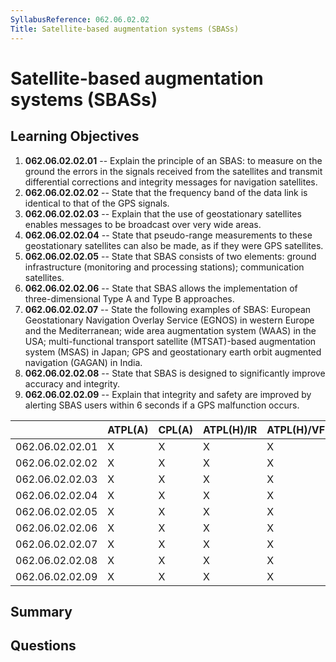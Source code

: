 ```yaml
---
SyllabusReference: 062.06.02.02
Title: Satellite-based augmentation systems (SBASs)
---
```


# Satellite-based augmentation systems (SBASs)

## Learning Objectives

1. **062.06.02.02.01** -- Explain the principle of an SBAS: to measure on the
   ground the errors in the signals received from the satellites and transmit
   differential corrections and integrity messages for navigation satellites.
2. **062.06.02.02.02** -- State that the frequency band of the data link is
   identical to that of the GPS signals.
3. **062.06.02.02.03** -- Explain that the use of geostationary satellites
   enables messages to be broadcast over very wide areas.
4. **062.06.02.02.04** -- State that pseudo-range measurements to these
   geostationary satellites can also be made, as if they were GPS satellites.
5. **062.06.02.02.05** -- State that SBAS consists of two elements: ground
   infrastructure (monitoring and processing stations); communication
   satellites.
6. **062.06.02.02.06** -- State that SBAS allows the implementation of
   three-dimensional Type A and Type B approaches.
7. **062.06.02.02.07** -- State the following examples of SBAS: European
   Geostationary Navigation Overlay Service (EGNOS) in western Europe and the
   Mediterranean; wide area augmentation system (WAAS) in the USA;
   multi-functional transport satellite (MTSAT)-based augmentation system (MSAS)
   in Japan; GPS and geostationary earth orbit augmented navigation (GAGAN) in
   India.
8. **062.06.02.02.08** -- State that SBAS is designed to significantly improve
   accuracy and integrity.
9. **062.06.02.02.09** -- Explain that integrity and safety are improved by
   alerting SBAS users within 6 seconds if a GPS malfunction occurs.

|                 | ATPL(A) | CPL(A) | ATPL(H)/IR | ATPL(H)/VFR | CPL(H) | IR  | CBIR(A) |
| --------------- | ------- | ------ | ---------- | ----------- | ------ | --- | ------- |
| 062.06.02.02.01 | X       | X      | X          | X           | X      | X   | X       |
| 062.06.02.02.02 | X       | X      | X          | X           | X      | X   | X       |
| 062.06.02.02.03 | X       | X      | X          | X           | X      | X   | X       |
| 062.06.02.02.04 | X       | X      | X          | X           | X      | X   | X       |
| 062.06.02.02.05 | X       | X      | X          | X           | X      | X   | X       |
| 062.06.02.02.06 | X       | X      | X          | X           | X      | X   | X       |
| 062.06.02.02.07 | X       | X      | X          | X           | X      | X   | X       |
| 062.06.02.02.08 | X       | X      | X          | X           | X      | X   | X       |
| 062.06.02.02.09 | X       | X      | X          | X           | X      | X   | X       |

## Summary

## Questions

